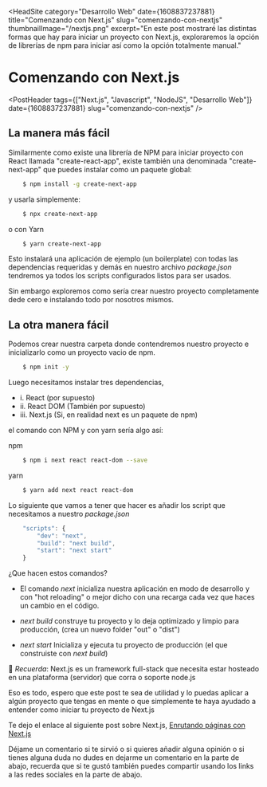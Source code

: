 
<HeadSite
  category="Desarrollo Web"
  date={1608837237881}
  title="Comenzando con Next.js"
  slug="comenzando-con-nextjs"
  thumbnailImage="/nextjs.png"
  excerpt="En este post mostraré las distintas formas que hay para iniciar un proyecto con Next.js, exploraremos la opción de librerías de npm para iniciar así como la opción totalmente manual."
></HeadSite>

# Comenzando con Next.js

<PostHeader
  tags={["Next.js", "Javascript", "NodeJS", "Desarrollo Web"]}
  date={1608837237881}
  slug="comenzando-con-nextjs"
/>

## La manera más fácil


Similarmente como existe una librería de NPM para iniciar proyecto con React llamada "create-react-app", 
existe también una denominada "create-next-app" que puedes instalar como un paquete global:

```bash
    $ npm install -g create-next-app
```

y usarla simplemente:

```bash
    $ npx create-next-app
```

o con Yarn

```bash
    $ yarn create-next-app
```


Esto instalará una aplicación de ejemplo (un boilerplate) con todas las dependencias
requeridas y demás en nuestro archivo *package.json* tendremos ya todos los scripts configurados
listos para ser usados. 


Sin embargo exploremos como sería crear nuestro proyecto completamente dede cero e instalando todo por
nosotros mismos.

## La otra manera fácil  

Podemos crear nuestra carpeta donde contendremos nuestro proyecto e inicializarlo como un
proyecto vacio de npm.


```bash
    $ npm init -y
```


Luego necesitamos instalar tres dependencias, 


- i. React (por supuesto)
- ii. React DOM (También por supuesto)
- iii. Next.js (Si, en realidad next es un paquete de npm)


el comando con NPM y con yarn sería algo así:


npm

```bash
    $ npm i next react react-dom --save
```


yarn

```bash
    $ yarn add next react react-dom
```


Lo siguiente que vamos a tener que hacer es añadir los script que necesitamos a nuestro *package.json*


```js
    "scripts": {
        "dev": "next",
        "build": "next build",
        "start": "next start"
    }
```


¿Que hacen estos comandos?


- El comando *next* inicializa nuestra aplicación en modo de desarrollo y con "hot reloading" o mejor dicho
con una recarga cada vez que haces un cambio en el código.

- *next build* construye tu proyecto y lo deja optimizado y limpio para producción, (crea un nuevo folder "out" o "dist")

- *next start* Inicializa y ejecuta tu proyecto de producción (el que construiste con *next build*)


🧠 *Recuerda*: Next.js es un framework full-stack que necesita estar hosteado en una plataforma (servidor) que corra o soporte node.js


Eso es todo, espero que este post te sea de utilidad y lo puedas aplicar a 
algún proyecto que tengas en mente o que simplemente te haya ayudado a entender 
como iniciar tu proyecto de Next.js

Te dejo el enlace al siguiente post sobre Next.js, [Enrutando páginas con Next.js](https://www.sebastian-gomez.com/posts/enrutando-paginas-en-nextjs)

Déjame un comentario si te sirvió  o si quieres añadir 
alguna opinión o si tienes alguna duda no dudes en dejarme un comentario 
en la parte de abajo, recuerda que si te gustó también puedes compartir usando los links a 
las redes sociales en la parte de abajo.


<Discuss slug="comenzando-con-nextjs" />
